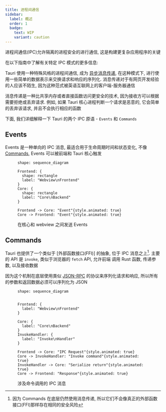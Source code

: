 ```yaml
---
title: 进程间通信
sidebar:
  label: 概述
  order: 1
  badge:
    text: WIP
    variant: caution
---
```



进程间通信(IPC)允许隔离的进程安全的进行通信, 这是构建更复杂应用程序的关键

在以下指南中了解有关特定 IPC 模式的更多信息:

<CardGrid>
  <LinkCard
    title="棕地模式"
    href="/zh-cn/concept/inter-process-communication/brownfield/"
  />
  <LinkCard
    title="隔离模式"
    href="/zh-cn/concept/inter-process-communication/isolation/"
  />
</CardGrid>

Tauri 使用一种特殊风格的进程间通信, 成为 [异步消息传递], 在这种模式下, 进行使用一些简单的数据表示来交换请求和响应的序列化. 消息传递对于有网页开发经验的人应该不陌生, 因为这种范式被英语互联网上的客户端-服务器通信

消息传递是一种比共享内存或者直接函数访问更安全的技术, 因为接收方可以根据需要拒绝或丢弃请求. 例如, 如果 Tauri 核心进程判断一个请求是恶意的, 它会简单的丢弃该请求, 并且不会执行相应的函数

下面, 我们详细解释一下 Tauri 的两个 IPC 原语 - `Events` 和 `Commands`

## Events

Events 是一种单向的 IPC 消息, 最适合用于生命周期时间和状态变化, 不像 [Commands](#commands), Events 可以被前端和 Tauri 核心触发

<figure>

```d2 sketch pad=50
shape: sequence_diagram

Frontend: {
  shape: rectangle
  label: "Webview\nFrontend"
}
Core: {
  shape: rectangle
  label: "Core\nBackend"
}

Frontend -> Core: "Event"{style.animated: true}
Core -> Frontend: "Event"{style.animated: true}
```

<figcaption>在核心和 webview 之间发送 Events</figcaption>
</figure>

## Commands

Tauri 也提供了一个类似于 [外部函数接口(FFI)] 的抽象, 位于 IPC 消息之上[^1]. 主要的 API 是 `invoke`, 类似于浏览器的 `fetch` API, 允许前端 调用 Rust 函数, 传递参数, 以及接收数据

因为这个机制在底层使用类似 [JSON-RPC] 的协议来序列化请求和响应, 所以所有的参数和返回数据必须可以序列化为 JSON

<figure>

```d2 sketch pad=50
shape: sequence_diagram


Frontend: {
  label: "Webview\nFrontend"
}

Core: {
  label: "Core\nBackend"
}
InvokeHandler: {
  label: "Invoke\nHandler"
}

Frontend -> Core: "IPC Request"{style.animated: true}
Core -> InvokeHandler: "Invoke command"{style.animated: true}
InvokeHandler -> Core: "Serialize return"{style.animated: true}
Core -> Frontend: "Response"{style.animated: true}
```

<figcaption>涉及命令调用的 IPC 消息</figcaption>
</figure>

[^1]: 因为 Commands 在底层仍然使用消息传递, 所以它们不会像真正的外部函数接口(FFI)那样存在相同的安全风险

[异步消息传递]: https://en.wikipedia.org/wiki/Message_passing#Asynchronous_message_passing
[json-rpc]: https://www.jsonrpc.org
[外部函数接口]: https://en.wikipedia.org/wiki/Foreign_function_interface
